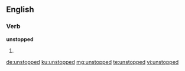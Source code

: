 ==English==

===Verb===
'''unstopped'''

# {{en-past of|unstop}}

[[de:unstopped]]
[[ku:unstopped]]
[[mg:unstopped]]
[[te:unstopped]]
[[vi:unstopped]]